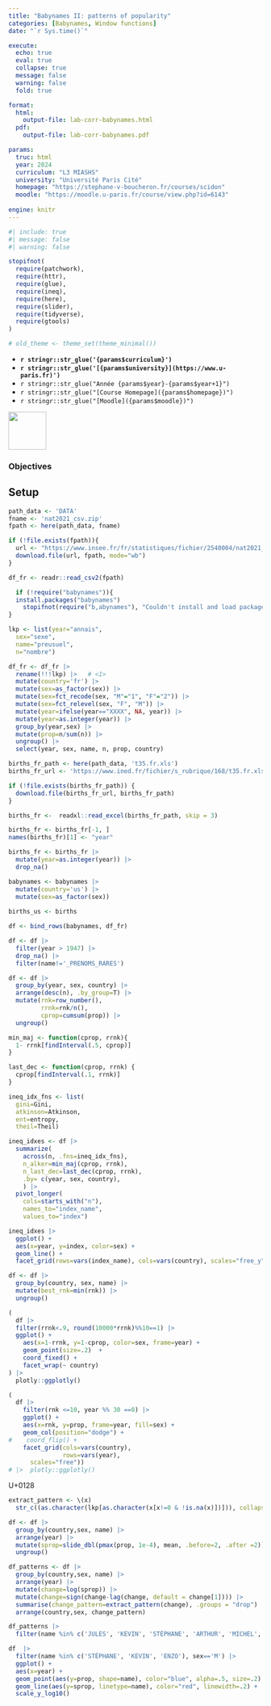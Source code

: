 ```yaml
---
title: "Babynames II: patterns of popularity"
categories: [Babynames, Window functions]
date: "`r Sys.time()`"

execute:
  echo: true
  eval: true
  collapse: true
  message: false
  warning: false
  fold: true

format:
  html:
    output-file: lab-corr-babynames.html
  pdf:
    output-file: lab-corr-babynames.pdf

params:
  truc: html
  year: 2024 
  curriculum: "L3 MIASHS"
  university: "Université Paris Cité"
  homepage: "https://stephane-v-boucheron.fr/courses/scidon"
  moodle: "https://moodle.u-paris.fr/course/view.php?id=6143"
  
engine: knitr
---
```



```r
#| include: true
#| message: false
#| warning: false

stopifnot(
  require(patchwork),
  require(httr),
  require(glue),
  require(ineq),
  require(here),
  require(slider),
  require(tidyverse),
  require(gtools)
)

# old_theme <- theme_set(theme_minimal())
```


::: {layout="[80,20]"}

::: {#first-column}



- **`r stringr::str_glue('{params$curriculum}')`**
- **`r stringr::str_glue('[{params$university}](https://www.u-paris.fr)')`**
- `r stringr::str_glue("Année {params$year}-{params$year+1}")`
- `r stringr::str_glue("[Course Homepage]({params$homepage})")`  
- `r stringr::str_glue("[Moodle]({params$moodle})")`

::: 

::: {#second-column}
![](/images/UniversiteParis_monogramme_couleur_RVB.png){align="right" style="size:50px;" width=75}
:::

:::

::: {.callout-important}

### Objectives

:::


## Setup


```r

path_data <- 'DATA'
fname <- 'nat2021_csv.zip'
fpath <- here(path_data, fname)

if (!file.exists(fpath)){
  url <- "https://www.insee.fr/fr/statistiques/fichier/2540004/nat2021_csv.zip"
  download.file(url, fpath, mode="wb")
}   

df_fr <- readr::read_csv2(fpath)
```

```r
  if (!require("babynames")){
  install.packages("babynames")
    stopifnot(require("b,abynames"), "Couldn't install and load package 'babynames'")
}
```


```r
lkp <- list(year="annais",
  sex="sexe",
  name="preusuel",
  n="nombre")
```

```r
df_fr <- df_fr |>
  rename(!!!lkp) |>   # <1>
  mutate(country='fr') |>
  mutate(sex=as_factor(sex)) |>
  mutate(sex=fct_recode(sex, "M"="1", "F"="2")) |>
  mutate(sex=fct_relevel(sex, "F", "M")) |> 
  mutate(year=ifelse(year=="XXXX", NA, year)) |>
  mutate(year=as.integer(year)) |>
  group_by(year,sex) |>
  mutate(prop=n/sum(n)) |> 
  ungroup() |>
  select(year, sex, name, n, prop, country)
```



```r
births_fr_path <- here(path_data, 't35.fr.xls')
births_fr_url <- 'https://www.ined.fr/fichier/s_rubrique/168/t35.fr.xls'

if (!file.exists(births_fr_path)) {
  download.file(births_fr_url, births_fr_path)
}
```


```r
births_fr <-  readxl::read_excel(births_fr_path, skip = 3)

births_fr <- births_fr[-1, ]  
names(births_fr)[1] <- "year"

births_fr <- births_fr |> 
  mutate(year=as.integer(year)) |>
  drop_na() 
```  

```r
babynames <- babynames |>
  mutate(country='us') |>
  mutate(sex=as_factor(sex))
  
births_us <- births
```

```r
df <- bind_rows(babynames, df_fr)
```

```r
df <- df |>
  filter(year > 1947) |>
  drop_na() |>
  filter(name!='_PRENOMS_RARES')
```

```r
df <- df |> 
  group_by(year, sex, country) |>
  arrange(desc(n), .by_group=T) |>
  mutate(rnk=row_number(), 
         rrnk=rnk/n(), 
         cprop=cumsum(prop)) |> 
  ungroup() 
```

```r
min_maj <- function(cprop, rrnk){
  1- rrnk[findInterval(.5, cprop)]  
}
```


```r
last_dec <- function(cprop, rrnk) {
  cprop[findInterval(.1, rrnk)]
}
```


```r
ineq_idx_fns <- list(
  gini=Gini, 
  atkinson=Atkinson, 
  ent=entropy,
  theil=Theil)

ineq_idxes <- df |> 
  summarize(
    across(n, .fns=ineq_idx_fns),
    n_alker=min_maj(cprop, rrnk),
    n_last_dec=last_dec(cprop, rrnk),
    .by= c(year, sex, country),
    ) |>
  pivot_longer(
    cols=starts_with("n"), 
    names_to="index_name", 
    values_to="index")
```

```r
ineq_idxes |> 
  ggplot() +
  aes(x=year, y=index, color=sex) +
  geom_line() +
  facet_grid(rows=vars(index_name), cols=vars(country), scales="free_y")
```

```r
df <- df |> 
  group_by(country, sex, name) |>
  mutate(best_rnk=min(rnk)) |>
  ungroup()
```


```r
(
  df |>
  filter(rrnk<.9, round(10000*rrnk)%%10==1) |>
  ggplot() +
    aes(x=1-rrnk, y=1-cprop, color=sex, frame=year) +
    geom_point(size=.2)  +
    coord_fixed() +
    facet_wrap(~ country) 
) |> 
  plotly::ggplotly()
```


```r
(
  df |> 
    filter(rnk <=10, year %% 30 ==0) |>
    ggplot() +
    aes(x=rnk, y=prop, frame=year, fill=sex) +
    geom_col(position="dodge") +
#    coord_flip() +
    facet_grid(cols=vars(country), 
               rows=vars(year), 
      scales="free")) 
# |>  plotly::ggplotly()
```

U+0128


```r
extract_pattern <- \(x) 
  str_c((as.character(lkp[as.character(x[x!=0 & !is.na(x)])])), collapse="")

```


```r
df <- df |> 
  group_by(country,sex, name) |> 
  arrange(year) |> 
  mutate(sprop=slide_dbl(pmax(prop, 1e-4), mean, .before=2, .after =2)) |>
  ungroup()
```

```r
df_patterns <- df |> 
  group_by(country,sex, name) |> 
  arrange(year) |>
  mutate(change=log(sprop)) |> 
  mutate(change=sign(change-lag(change, default = change[1]))) |> 
  summarise(change_pattern=extract_pattern(change), .groups = "drop") |>
  arrange(country,sex, change_pattern) 
```

```r
df_patterns |> 
  filter(name %in% c('JULES', 'KEVIN', 'STÉPHANE', 'ARTHUR', 'MICHEL', 'EMILE'), sex=='M')
```

```r
df  |> 
  filter(name %in% c('STÉPHANE', 'KEVIN', 'ENZO'), sex=='M') |> 
  ggplot() +
  aes(x=year) +
  geom_point(aes(y=prop, shape=name), color="blue", alpha=.5, size=.2) +
  geom_line(aes(y=sprop, linetype=name), color="red", linewidth=.2) +
  scale_y_log10()

```

